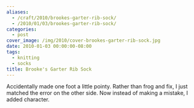 ```yaml
---
aliases:
  - /craft/2010/brookes-garter-rib-sock/
  - /2010/01/03/brookes-garter-rib-sock/
categories:
  - post
cover_image: /img/2010/cover-brookes-garter-rib-sock.jpg
date: 2010-01-03 00:00:00-08:00
tags:
  - knitting
  - socks
title: Brooke's Garter Rib Sock
---
```


Accidentally made one foot a little pointy. Rather than frog and fix, I just matched the error on the other side. Now instead of making a mistake, I added character.

